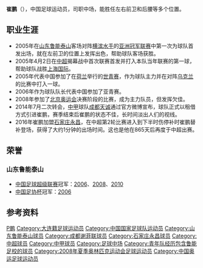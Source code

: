 {{Football player infobox
| playername = 崔鹏
| image = 
| fullname = 崔鹏
| height = {{convert|178|cm}}
| nickname = 
| dateofbirth = {{Birth date and age|year=1987|month=5|day=31}}
| cityofbirth = [[辽宁|辽宁]][[大连|大连]]
| countryofbirth = {{flagicon|CHN}}[[中国|中国]]
| currentclub = [[山东鲁能泰山|山东鲁能泰山]]
| clubnumber = 7
| position = [[中场|中场]]
| youthyears = 1999-2004
| youthclubs = [[山东鲁能泰山|山东鲁能泰山]]
| years1 = 2004-2015
| clubs1 = [[山东鲁能泰山|山东鲁能泰山]]
| caps1 = 151
| goals1 = 10
| years2 = 2014
| clubs2 = {{借用球员|成都天诚}}
| caps2 = 15
| goals2 = 2
| years3 = 2016
| clubs3 = [[石家庄永昌|石家庄永昌]]
| caps3 = 12
| goals3 = 0
| years4 = 2017-2019
| clubs4 = [[山东鲁能泰山|山东鲁能泰山]]
| caps4 = 33
| goals4 = 0
| years5 = 2020-
| clubs5 = [[昆山足球俱乐部|昆山FC]]
| caps5= 22
| goals5 = 1
| nationalyears = 2006-2013年
| nationalteam = {{flagicon|CHN}}[[中国国家足球队|中国]]
| nationalcaps(goals) = 7 (0)
| pcupdate = 2021-7-11
| ntupdate = 
| manageryears =
| managerclubs =
}}
'''崔鹏'''（{{bd|1987年|5月31日|catIdx=L}}），中国足球运动员，司职中场，能胜任左右前卫和后腰等多个位置。

==职业生涯==
*2005年在[[山东鲁能泰山|山东鲁能泰山]]客场对阵[[横滨水手|横滨水手]]的[[亚洲冠军联赛|亚洲冠军联赛]]中第一次为球队首发出场，就在左前卫的位置上发挥出色，帮助球队客场获胜。
*2005年4月2日在[[2005年中国足球超级联赛|中超]]揭幕战中首次联赛首发并打入本队当年联赛的第一球，帮助球队战胜[[陕西中新|上海国际]]。
*2005年代表中国参加了在[[荷兰|荷兰]]举行的[[世界青年足球锦标赛|世青赛]]，作为球队主力并在对阵[[乌克兰|乌克兰]]的比赛中打入一球。
*2006年作为球队队长代表中国参加了亚青赛。
*2008年参加了[[2008年夏季奥林匹克运动会|北京奥运会]]决赛阶段的比赛，成为主力队员，但发挥欠佳。
*2014年7月二次转会，[[中甲|中甲]]球队[[成都天诚|成都天诚]]通过官方微博宣布，球队正式以租借方式引进崔鹏，赛季结束后崔鹏的状态不佳，长时间淡出人们的视线。
*2016年崔鹏加盟[[石家庄永昌|石家庄永昌]]，在中超第2轮比赛进入到下半时伤停补时崔鹏替补登场，获得了大约1分钟的出场时间。这也是他在865天后再度于中超出赛。

==荣誉==
===山东鲁能泰山===
*[[中国足球超级联赛|中国足球超级联赛]]冠军：[[2006年中国足球超级联赛|2006]]、[[2008年中国足球超级联赛|2008]]、[[2010年中国足球超级联赛|2010]]
*[[中国足协杯|中国足协杯]]冠军：[[2006年中国足协杯|2006]]
== 参考资料 ==
{{reflist}}

{{2006年亚运会男子足球中国参赛名单}}
{{2008年奥运会男子足球中国参赛名单}}
{{2005年山东鲁能泰山名单}}
{{2006年山东鲁能泰山名单}}
{{2007年山东鲁能泰山名单}}
{{2008年山东鲁能泰山名单}}
{{2009年山东鲁能泰山名单}}
{{2010年中超分类名单山东}}
{{2011年中超分类名单山东}}
{{2012年中超分类名单山东}}
{{2013年中超分类名单山东}}
{{2014年中超分类名单山东}}
{{2014年中甲分类名单成都}}
{{2016年中超分类名单石家庄}}
{{2017年中超分类名单山东}}
{{2018年中超分类名单山东}}
{{2019年中超分类名单山东}}
{{2020年中甲分类名单昆山}}

{{DEFAULTSORT:CUI崔鹏}}
[[Category:崔姓|P鹏]]
[[Category:大连籍足球运动员|Category:大连籍足球运动员]]
[[Category:中国国家足球队运动员|Category:中国国家足球队运动员]]
[[Category:山东鲁能泰山球员|Category:山东鲁能泰山球员]]
[[Category:成都谢菲联球员|Category:成都谢菲联球员]]
[[Category:石家庄永昌球员|Category:石家庄永昌球员]]
[[Category:中超球员|Category:中超球员]]
[[Category:中甲球员|Category:中甲球员]]
[[Category:足球中场|Category:足球中场]]
[[Category:青年队经历包含鲁能足校的球员|Category:青年队经历包含鲁能足校的球员]]
[[Category:2008年夏季奥林匹克运动会足球运动员|Category:2008年夏季奥林匹克运动会足球运动员]]
[[Category:中国奥运足球运动员|Category:中国奥运足球运动员]]